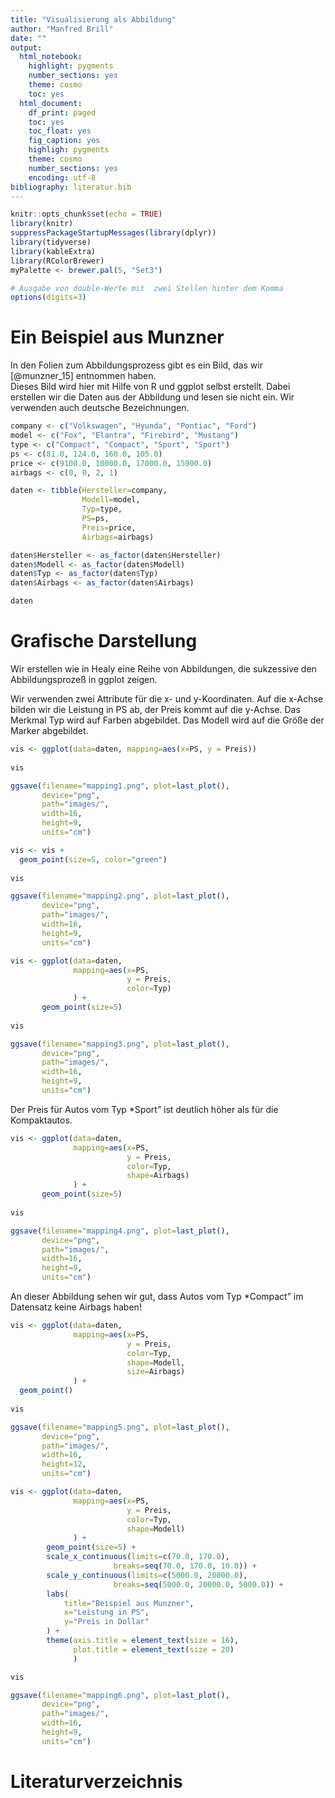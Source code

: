 ```yaml
---
title: "Visualisierung als Abbildung"
author: "Manfred Brill"
date: ""
output: 
  html_notebook: 
    highlight: pygments
    number_sections: yes
    theme: cosmo
    toc: yes
  html_document: 
    df_print: paged
    toc: yes
    toc_float: yes
    fig_caption: yes
    highligh: pygments
    theme: cosmo
    number_sections: yes
    encoding: utf-8
bibliography: literatur.bib    
---
```


```r
knitr::opts_chunk$set(echo = TRUE)
library(knitr)
suppressPackageStartupMessages(library(dplyr))
library(tidyverse)
library(kableExtra)
library(RColorBrewer)
myPalette <- brewer.pal(5, "Set3")

# Ausgabe von double-Werte mit  zwei Stellen hinter dem Komma
options(digits=3)
```

# Ein Beispiel aus Munzner
In den Folien zum Abbildungsprozess gibt es
ein Bild, das wir [@munzner_15] entnommen haben.  
Dieses Bild wird hier mit Hilfe von R und ggplot selbst erstellt.
Dabei erstellen wir die Daten aus der Abbildung und lesen sie nicht ein. Wir verwenden auch deutsche Bezeichnungen.

```r
company <- c("Volkswagen", "Hyunda", "Pontiac", "Ford")
model <- c("Fox", "Elantra", "Firebird", "Mustang")
type <- c("Compact", "Compact", "Sport", "Sport")
ps <- c(81.0, 124.0, 160.0, 105.0)
price <- c(9100.0, 10000.0, 17000.0, 15900.0)
airbags <- c(0, 0, 2, 1)

daten <- tibble(Hersteller=company, 
                Modell=model, 
                Typ=type,
                PS=ps,
                Preis=price,
                Airbags=airbags)

daten$Hersteller <- as_factor(daten$Hersteller)
daten$Modell <- as_factor(daten$Modell)
daten$Typ <- as_factor(daten$Typ)
daten$Airbags <- as_factor(daten$Airbags)

daten
```

# Grafische Darstellung
Wir erstellen wie in Healy eine Reihe von Abbildungen, die sukzessive
den Abbildungsprozeß in ggplot zeigen.

Wir verwenden zwei Attribute für die x- und y-Koordinaten. Auf die x-Achse
bilden wir die Leistung in PS ab, der Preis kommt auf die y-Achse.
Das Merkmal Typ wird auf Farben abgebildet. Das Modell wird auf die Größe der Marker abgebildet.

```r
vis <- ggplot(data=daten, mapping=aes(x=PS, y = Preis))
              
vis

ggsave(filename="mapping1.png", plot=last_plot(), 
       device="png",
       path="images/", 
       width=16, 
       height=9, 
       units="cm")
```
```r
vis <- vis + 
  geom_point(size=5, color="green")
              
vis

ggsave(filename="mapping2.png", plot=last_plot(), 
       device="png",
       path="images/", 
       width=16, 
       height=9, 
       units="cm")
```

```r
vis <- ggplot(data=daten, 
              mapping=aes(x=PS, 
                          y = Preis,
                          color=Typ)
              ) +
       geom_point(size=5)
              
vis

ggsave(filename="mapping3.png", plot=last_plot(), 
       device="png",
       path="images/", 
       width=16, 
       height=9, 
       units="cm")
```
Der Preis für Autos vom Typ *Sport" ist deutlich höher als für die Kompaktautos.

```r
vis <- ggplot(data=daten, 
              mapping=aes(x=PS, 
                          y = Preis,
                          color=Typ,
                          shape=Airbags)
              ) +
       geom_point(size=5)
              
vis

ggsave(filename="mapping4.png", plot=last_plot(), 
       device="png",
       path="images/", 
       width=16, 
       height=9, 
       units="cm")
```
An dieser Abbildung sehen wir gut, dass Autos vom Typ *Compact"
im Datensatz keine Airbags haben!

```r
vis <- ggplot(data=daten, 
              mapping=aes(x=PS, 
                          y = Preis,
                          color=Typ,
                          shape=Modell,
                          size=Airbags)
              ) +
  geom_point()
              
vis

ggsave(filename="mapping5.png", plot=last_plot(), 
       device="png",
       path="images/", 
       width=16, 
       height=12, 
       units="cm")
```

```r
vis <- ggplot(data=daten, 
              mapping=aes(x=PS, 
                          y = Preis,
                          color=Typ,
                          shape=Modell)
              ) +
        geom_point(size=5) +
        scale_x_continuous(limits=c(70.0, 170.0),
                       breaks=seq(70.0, 170.0, 10.0)) +
        scale_y_continuous(limits=c(5000.0, 20000.0),
                       breaks=seq(5000.0, 20000.0, 5000.0)) +
        labs(
            title="Beispiel aus Munzner",
            x="Leistung in PS",
            y="Preis in Dollar"
        ) +
        theme(axis.title = element_text(size = 16),
              plot.title = element_text(size = 20)
              )

vis

ggsave(filename="mapping6.png", plot=last_plot(), 
       device="png",
       path="images/", 
       width=16, 
       height=9, 
       units="cm")
```

# Literaturverzeichnis



